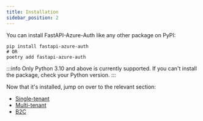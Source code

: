 ```yaml
---
title: Installation
sidebar_position: 2
---
```


You can install FastAPI-Azure-Auth like any other package on PyPI:

```shell
pip install fastapi-azure-auth
# OR
poetry add fastapi-azure-auth
```

:::info
Only Python 3.10 and above is currently supported. If you can't install the package, check your Python version.
:::

Now that it's installed, jump on over to the relevant section:

* [Single-tenant](single-tenant/azure_setup.mdx)
* [Multi-tenant](multi-tenant/azure_setup.mdx)
* [B2C](b2c/azure_setup.mdx)
